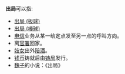 '''出局'''可以指:
* [[出局_(板球)|出局 (板球)]]
* [[出局_(棒球)|出局 (棒球)]]
* [[电信|电信]]业务从某一给定点发至另一点的呼叫方向。 
* 离[[官署|官署]]回家。
* [[妓女|妓女]]出外[[陪酒|陪酒]]。
* [[钱币|钱币]]铸就后由[[铸局|铸局]]发行。
* [[魏子|魏子]]的小说：《出局》

{{消歧义|Cat=二字消歧义}}